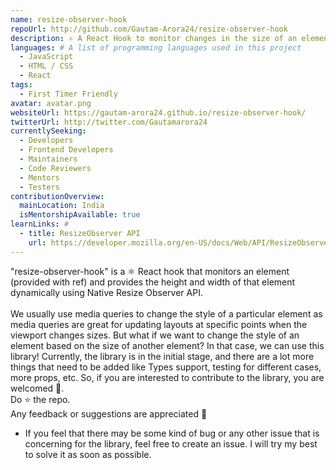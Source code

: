 ```yaml
---
name: resize-observer-hook
repoUrl: http://github.com/Gautam-Arora24/resize-observer-hook
description: ⚛️ A React Hook to monitor changes in the size of an element using native ResizeObserver API 🔍
languages: # A list of programming languages used in this project
  - JavaScript
  - HTML / CSS
  - React
tags:
  - First Timer Friendly
avatar: avatar.png
websiteUrl: https://gautam-arora24.github.io/resize-observer-hook/
twitterUrl: http://twitter.com/Gautamarora24
currentlySeeking:
  - Developers
  - Frontend Developers
  - Maintainers
  - Code Reviewers
  - Mentors
  - Testers
contributionOverview:
  mainLocation: India
  isMentorshipAvailable: true
learnLinks: #
  - title: ResizeObserver API
    url: https://developer.mozilla.org/en-US/docs/Web/API/ResizeObserverEntry
---
```


<!-- Divide your content into sections using our handy shortcodes. Each section is optional -->

<Overview>
"resize-observer-hook" is a ⚛️ React hook that monitors an element (provided with ref) and provides the height and width of that element dynamically using Native Resize Observer API.
<br/>
<br/>
We usually use media queries to change the style of a particular element as media queries are great for updating layouts at specific points when the viewport changes sizes. But what if we want to change the style of an element based on the size of another element? In that case, we can use this library!
Currently, the library is in the initial stage, and there are a lot more things that need to be added like Types support, testing for different cases, more props, etc. So, if you are interested to contribute to the library, you are welcomed 🙂.
<br/>Do ⭐️ the repo.
<br/>
Any feedback or suggestions are appreciated 👋

</Overview>

<Contributing>

- If you feel that there may be some kind of bug or any other issue that is concerning for the library, feel free to create an issue. I will try my best to solve it as soon as possible.

</Contributing>
